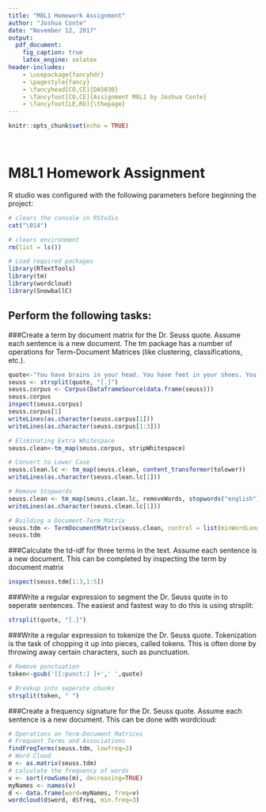 ---
title: "M8L1 Homework Assignment"
author: "Joshua Conte"
date: "November 12, 2017"
output: 
  pdf_document:
    fig_caption: true
    latex_engine: xelatex
header-includes:
    - \usepackage{fancyhdr}
    - \pagestyle{fancy}
    - \fancyhead[CO,CE]{DA5030}
    - \fancyfoot[CO,CE]{Assignment M8L1 by Joshua Conte}
    - \fancyfoot[LE,RO]{\thepage}
---

```{r setup, include=FALSE}
knitr::opts_chunk$set(echo = TRUE)
```
&nbsp;


\clearpage
\setcounter{secnumdepth}{5}
\setcounter{tocdepth}{5}
\pagebreak

# M8L1 Homework Assignment
R studio was configured with the following parameters before beginning the project:
```{r Configure RStudio, warning = FALSE, message = FALSE}
# clears the console in RStudio
cat("\014") 

# clears environment
rm(list = ls())  

# Load required packages
library(RTextTools)
library(tm)
library(wordcloud)
library(SnowballC)
```

## Perform the following tasks:
###Create a term by document matrix for the Dr. Seuss quote. Assume each sentence is a new document.
The tm package has a number of operations for Term-Document Matrices (like clustering, classifications, etc.).
```{r}
quote<-"You have brains in your head. You have feet in your shoes. You can steer yourself in any direction you choose. You're on your own, and you know what you know. And you are the guy who'll decide where to go."
seuss <- strsplit(quote, "[.]")
seuss.corpus <- Corpus(DataframeSource(data.frame(seuss)))
seuss.corpus
inspect(seuss.corpus)
seuss.corpus[1]
writeLines(as.character(seuss.corpus[1]))
writeLines(as.character(seuss.corpus[1:3]))

# Eliminating Extra Whitespace
seuss.clean<-tm_map(seuss.corpus, stripWhitespace)

# Convert to Lower Case
seuss.clean.lc <- tm_map(seuss.clean, content_transformer(tolower))
writeLines(as.character(seuss.clean.lc[1]))

# Remove Stopwords
seuss.clean <- tm_map(seuss.clean.lc, removeWords, stopwords("english"))
writeLines(as.character(seuss.clean.lc[1]))

# Building a Document-Term Matrix
seuss.tdm <- TermDocumentMatrix(seuss.clean, control = list(minWordLength = 1))
seuss.tdm
```


###Calculate the td-idf for three terms in the text. Assume each sentence is a new document.
This can be completed by inspecting the term by document matrix
```{r inspect}
inspect(seuss.tdm[1:3,1:5])
```

###Write a regular expression to segment the Dr. Seuss quote in to seperate sentences.
The easiest and fastest way to do this is using strsplit:
```{r segment}
strsplit(quote, "[.]")
```


###Write a regular expression to tokenize the Dr. Seuss quote.
Tokenization is the task of chopping it up into pieces, called tokens. This is often done by throwing away certain characters, such as punctuation. 
```{r tokenize}
# Remove punctuation
token<-gsub('[[:punct:] ]+',' ',quote)

# Breakup into seperate chunks
strsplit(token, " ") 
```


###Create a frequency signature for the Dr. Seuss quote. Assume each sentence is a new document.
This can be done with wordcloud:
```{r frequency signature}
# Operations on Term-Document Matrices
# Frequent Terms and Associations
findFreqTerms(seuss.tdm, lowfreq=3)
# Word Cloud
m <- as.matrix(seuss.tdm)
# calculate the frequency of words
v <- sort(rowSums(m), decreasing=TRUE)
myNames <- names(v)
d <- data.frame(word=myNames, freq=v)
wordcloud(d$word, d$freq, min.freq=3)
```
